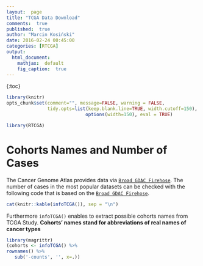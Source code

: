 ```yaml
---
layout:  page
title: "TCGA Data Download"
comments:  true
published:  true
author: "Marcin Kosiński"
date: 2016-02-24 00:45:00
categories: [RTCGA]
output:
  html_document:
    mathjax:  default
    fig_caption:  true
---
```


{:toc}

```r
library(knitr)
opts_chunk$set(comment="", message=FALSE, warning = FALSE, 
               tidy.opts=list(keep.blank.line=TRUE, width.cutoff=150),
							 options(width=150), eval = TRUE)
```

```r
library(RTCGA)
```

# Cohorts Names and Number of Cases

The Cancer Genome Atlas provides data via [`Broad GDAC Firehose`](http://gdac.broadinstitute.org/). The number of cases in the most popular datasets can be checked with the following code that is based on the [`Broad GDAC Firehose`](http://gdac.broadinstitute.org/).

```r
cat(knitr::kable(infoTCGA()), sep = "\n")
```


Furthermore `infoTCGA()` enables to extract possible cohorts names from TCGA Study. **Cohorts' names stand for abbreviations of real names of cancer types**

```r
library(magrittr)
(cohorts <- infoTCGA() %>% 
rownames() %>% 
   sub('-counts', '', x=.))
```


